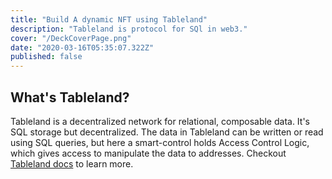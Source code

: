 ```yaml
---
title: "Build A dynamic NFT using Tableland"
description: "Tableland is protocol for SQl in web3."
cover: "/DeckCoverPage.png"
date: "2020-03-16T05:35:07.322Z"
published: false
---
```


## What's Tableland?

Tableland is a decentralized network for relational, composable data. It's SQL storage but decentralized. The data in Tableland can be written or read using SQL queries, but here a smart-control holds Access Control Logic, which gives access to manipulate the data to addresses. Checkout [Tableland docs](https://docs.tableland.xyz/) to learn more.
